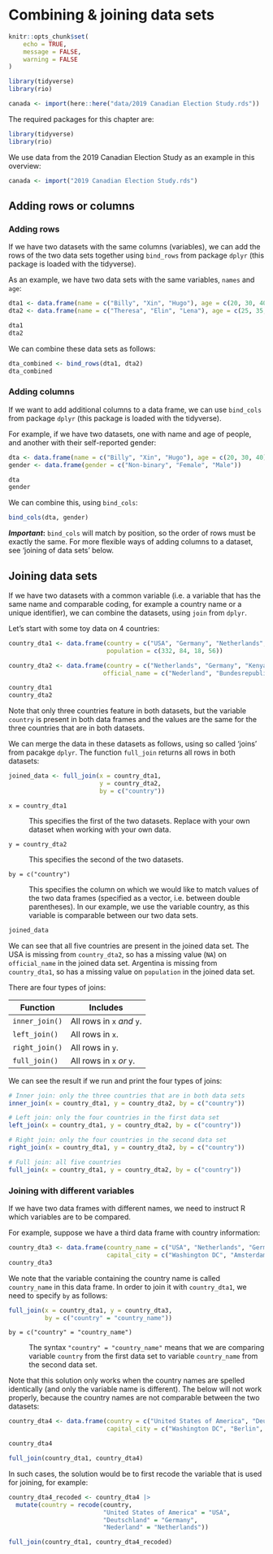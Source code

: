 # Combining & joining data sets {#sec-data-merging-data}

```r
knitr::opts_chunk$set(
	echo = TRUE,
	message = FALSE,
	warning = FALSE
)

library(tidyverse)
library(rio)

canada <- import(here::here("data/2019 Canadian Election Study.rds"))
```

The required packages for this chapter are:

```r
library(tidyverse)
library(rio)
```

We use data from the 2019 Canadian Election Study as an example in this overview:

```r
canada <- import("2019 Canadian Election Study.rds")
```

## Adding rows or columns

### Adding rows

If we have two datasets with the same columns (variables), we can add the rows of the two data sets together using `bind_rows` from package `dplyr` (this package is loaded with the tidyverse).

As an example, we have two data sets with the same variables, `names` and `age`:

```r
dta1 <- data.frame(name = c("Billy", "Xin", "Hugo"), age = c(20, 30, 40))
dta2 <- data.frame(name = c("Theresa", "Elin", "Lena"), age = c(25, 35, 45))

dta1 
dta2
```

We can combine these data sets as follows:

```r
dta_combined <- bind_rows(dta1, dta2)
dta_combined
```

### Adding columns

If we want to add additional columns to a data frame, we can use `bind_cols` from package `dplyr` (this package is loaded with the tidyverse).

For example, if we have two datasets, one with name and age of people, and another with their self-reported gender:

```r
dta <- data.frame(name = c("Billy", "Xin", "Hugo"), age = c(20, 30, 40))
gender <- data.frame(gender = c("Non-binary", "Female", "Male"))
```

```r
dta
gender
```

We can combine this, using `bind_cols`:

```r
bind_cols(dta, gender)
```

***Important*****:** `bind_cols` will match by position, so the order of rows must be exactly the same. For more flexible ways of adding columns to a dataset, see 'joining of data sets' below.

## Joining data sets

If we have two datasets with a common variable (i.e. a variable that has the same name and comparable coding, for example a country name or a unique identifier), we can combine the datasets, using `join` from `dplyr`.

Let's start with some toy data on 4 countries:

```r
country_dta1 <- data.frame(country = c("USA", "Germany", "Netherlands", "Kenya"),
                           population = c(332, 84, 18, 56))

country_dta2 <- data.frame(country = c("Netherlands", "Germany", "Kenya", "Argentina"),
                          official_name = c("Nederland", "Bundesrepublik Deutschland", "Republic of Kenya", "República Argentina"))

country_dta1
country_dta2
```

Note that only three countries feature in both datasets, but the variable `country` is present in both data frames and the values are the same for the three countries that are in both datasets.

We can merge the data in these datasets as follows, using so called 'joins' from pacakge `dplyr`. The function `full_join` returns all rows in both datasets:

```r
joined_data <- full_join(x = country_dta1, 
                         y = country_dta2, 
                         by = c("country"))
```

`x = country_dta1`

:   This specifies the first of the two datasets. Replace with your own dataset when working with your own data.

`y = country_dta2`

:   This specifies the second of the two datasets.

`by = c("country")`

:   This specifies the column on which we would like to match values of the two data frames (specified as a vector, i.e. between double parentheses). In our example, we use the variable country, as this variable is comparable between our two data sets.

```r
joined_data
```

We can see that all five countries are present in the joined data set. The USA is missing from `country_dta2`, so has a missing value (`NA`) on `official_name` in the joined data set. Argentina is missing from `country_dta1`, so has a missing value on `population` in the joined data set.

There are four types of joins:

| Function       | Includes                   |
|----------------|----------------------------|
| `inner_join()` | All rows in `x` *and* `y`. |
| `left_join()`  | All rows in `x`.           |
| `right_join()` | All rows in `y`.           |
| `full_join()`  | All rows in `x` *or* `y`.  |

We can see the result if we run and print the four types of joins:

```r
# Inner join: only the three countries that are in both data sets
inner_join(x = country_dta1, y = country_dta2, by = c("country"))

# Left join: only the four countries in the first data set
left_join(x = country_dta1, y = country_dta2, by = c("country"))

# Right join: only the four countries in the second data set
right_join(x = country_dta1, y = country_dta2, by = c("country"))

# Full join: all five countries
full_join(x = country_dta1, y = country_dta2, by = c("country"))
```

### Joining with different variables

If we have two data frames with different names, we need to instruct R which variables are to be compared.

For example, suppose we have a third data frame with country information:

```r
country_dta3 <- data.frame(country_name = c("USA", "Netherlands", "Germany"),
                           capital_city = c("Washington DC", "Amsterdam", "Berlin"))
country_dta3
```

We note that the variable containing the country name is called `country_name` in this data frame. In order to join it with `country_dta1`, we need to specify `by` as follows:

```r
full_join(x = country_dta1, y = country_dta3, 
          by = c("country" = "country_name"))
```

`by = c("country" = "country_name")`

:   The syntax `"country" = "country_name"` means that we are comparing variable `country` from the first data set to variable `country_name` from the second data set.

Note that this solution only works when the country names are spelled identically (and only the variable name is different). The below will not work properly, because the country names are not comparable between the two datasets:

```r
country_dta4 <- data.frame(country = c("United States of America", "Deutschland", "Nederland"),
                           capital_city = c("Washington DC", "Berlin", "Amsterdam"))

country_dta4

full_join(country_dta1, country_dta4)

```

In such cases, the solution would be to first recode the variable that is used for joining, for example:

```r
country_dta4_recoded <- country_dta4 |>
  mutate(country = recode(country, 
                          "United States of America" = "USA",
                          "Deutschland" = "Germany",
                          "Nederland" = "Netherlands"))

full_join(country_dta1, country_dta4_recoded)
```
